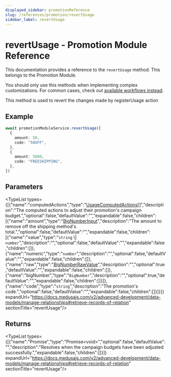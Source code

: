 ```yaml
---
displayed_sidebar: promotionReference
slug: /references/promotion/revertUsage
sidebar_label: revertUsage
---
```



# revertUsage - Promotion Module Reference

This documentation provides a reference to the `revertUsage` method. This belongs to the Promotion Module.

<Note>

You should only use this methods when implementing complex customizations. For common cases, check out [available workflows instead](/medusa-workflows-reference).

</Note>

This method is used to revert the changes made by registerUsage action

## Example

```ts
await promotionModuleService.revertUsage([
  {
    amount: 50,
    code: "50OFF",
  },
  {
    amount: 5000,
    code: "FREESHIPPING",
  },
])
```

## Parameters

<TypeList types={[{"name":"computedActions","type":"[UsageComputedActions](../../../types/promotion.UsageComputedActions/page.mdx)[]","description":"The computed actions to adjust their promotion's campaign budget.","optional":false,"defaultValue":"","expandable":false,"children":[{"name":"amount","type":"[BigNumberInput](../../../types/promotion.BigNumberInput/page.mdx)","description":"The amount to remove off the shipping method's total.","optional":false,"defaultValue":"","expandable":false,"children":[{"name":"value","type":"`string` \\| `number`","description":"","optional":false,"defaultValue":"","expandable":false,"children":[]},{"name":"numeric","type":"`number`","description":"","optional":false,"defaultValue":"","expandable":false,"children":[]},{"name":"raw","type":"[BigNumberRawValue](../../../types/promotion.BigNumberRawValue/page.mdx)","description":"","optional":true,"defaultValue":"","expandable":false,"children":[]},{"name":"bigNumber","type":"`BigNumber`","description":"","optional":true,"defaultValue":"","expandable":false,"children":[]}]},{"name":"code","type":"`string`","description":"The promotion's code.","optional":false,"defaultValue":"","expandable":false,"children":[]}]}]} expandUrl="https://docs.medusajs.com/v2/advanced-development/data-models/manage-relationships#retrieve-records-of-relation" sectionTitle="revertUsage"/>

## Returns

<TypeList types={[{"name":"Promise","type":"Promise&#60;void&#62;","optional":false,"defaultValue":"","description":"Resolves when the campaign budgets have been adjusted successfully.","expandable":false,"children":[]}]} expandUrl="https://docs.medusajs.com/v2/advanced-development/data-models/manage-relationships#retrieve-records-of-relation" sectionTitle="revertUsage"/>
